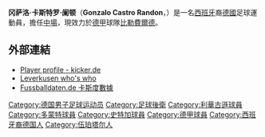 {{noteta
|G1=德甲
|T=zh-hans:冈萨洛·卡斯特罗;zh-hk:干沙路·卡斯度;zh-tw:岡薩洛·卡斯特羅;
|1=zh-hans:冈萨洛;zh-hk:干沙路;zh-tw:岡薩洛;
|2=zh-hans:卡斯特罗;zh-hk:卡斯度;zh-tw:卡斯特羅;
}}{{Other uses|卡斯特罗}}{{Infobox football biography
| name           = 干沙路·卡斯度<br />''Gonzalo Castro''
| image          = File:Gonzalo-castro-bvb-borussia-dortmund.jpg
| image_size = 239px
| fullname       = Gonzalo Castro Randón
| birth_date     = {{birth date and age|1987|6|11|df=y}}
| birth_place    = [[西德|西德]][[伍珀塔尔|伍珀塔尔]]
| height         = {{height|m=1.72}}<ref>{{Cite web |url=https://www.bvb.de/eng/Teams/First-Team/Gonzalo-Castro |title=存档副本 |accessdate=2018-07-02 |archive-date=2018-07-02 |archive-url=https://web.archive.org/web/20180702093142/https://www.bvb.de/eng/Teams/First-Team/Gonzalo-Castro |dead-url=no }}</ref>
| currentclub    = [[比勒費爾德阿米尼亞德國體育會|比勒費爾德]]
| clubnumber     = 7
| position            = [[中場_(足球)|中場]]
| youthyears1    = 
| youthclubs1    = Post SV Wuppertal
| youthyears2    = 
| youthclubs2    = Viktoria Rott
| youthyears3    = {{0|0000}}–1999
| youthclubs3    = Bayer Wuppertal
| youthyears4    = 1999–2005
| youthclubs4    = [[勒沃库森足球俱乐部|勒沃库森]]
| years1         = 2005–2006
| clubs1         = [[勒沃库森足球俱乐部|勒沃库森二队]]
| caps1          = 10
| goals1         = 3
| clubs2         = [[勒沃库森足球俱乐部|勒沃库森]]
| years2         = 2004–2015
| caps2          = 286
| goals2         = 25
| years3         = 2015–2018
| clubs3         = [[多特蒙德足球俱樂部|多特蒙德]]
| caps3          = 72
| goals3         = 6
| years4         = 2018–2021
| clubs4         = [[斯图加特体育俱乐部|斯图加特]]
| caps4          = 79
| goals4         = 9
| years5         = 2021–
| clubs5         = [[比勒費爾德阿米尼亞德國體育會|比勒費爾德]]
| caps5          = 6
| goals5         = 1
| nationalyears1 = 2005
| nationalteam1  = [[西班牙19歲以下國家足球隊|西班牙U19]]
| nationalcaps1  = 1
| nationalgoals1 = 0
| nationalyears2 = 2006–2009
| nationalteam2  = [[德國21歲以下國家足球隊|德國U21]]
| nationalcaps2  = 21
| nationalgoals2 = 3
| nationalyears3 = 2007
| nationalteam3  = [[德國國家足球隊|德國]]
| nationalcaps3  = 5
| nationalgoals3 = 0
| pcupdate            = 2022年2月19日
| ntupdate            = 2012年2月15日
}}

'''冈萨洛·卡斯特罗·阑顿'''（'''Gonzalo Castro Randon'''，{{bd|1987年|6月11日|catidx=Castro, Gonzalo}}）是一名[[西班牙|西班牙]]裔[[德國|德國]]足球運動員，擔任[[中場_(足球)|中場]]，現效力於[[德甲|德甲]]球隊[[比勒費爾德阿米尼亞德國體育會|比勒費爾德]]。

== 外部連結 ==
*[http://www.kicker.de/fussball/bundesliga/vereine/spielersteckbrief/object/34255/saison/2006-07 Player profile - kicker.de] {{Wayback|url=http://www.kicker.de/fussball/bundesliga/vereine/spielersteckbrief/object/34255/saison/2006-07 |date=20090221093530 }}
*[http://www.leverkusen.com/whoiswho/whoiswho.php4?view=Castro_G Leverkusen who's who] {{Wayback|url=http://www.leverkusen.com/whoiswho/whoiswho.php4?view=Castro_G |date=20090104063819 }}
*[http://fussballdaten.de/spieler/castrogonzalo/ Fussballdaten.de 卡斯度數據] {{Wayback|url=http://fussballdaten.de/spieler/castrogonzalo/ |date=20081228143339 }} {{de icon}}

{{比勒费尔德球员名单}}
{{2009年歐洲U21足球錦標賽德國U21參賽名單}}

{{DEFAULTSORT:Castro, Gonzalo}}
[[Category:德国男子足球运动员|Category:德国男子足球运动员]]
[[Category:足球後衛|Category:足球後衛]]
[[Category:利華古遜球員|Category:利華古遜球員]]
[[Category:多蒙特球員|Category:多蒙特球員]]
[[Category:史特加球員|Category:史特加球員]]
[[Category:德甲球員|Category:德甲球員]]
[[Category:西班牙裔德国人|Category:西班牙裔德国人]]
[[Category:伍珀塔尔人|Category:伍珀塔尔人]]